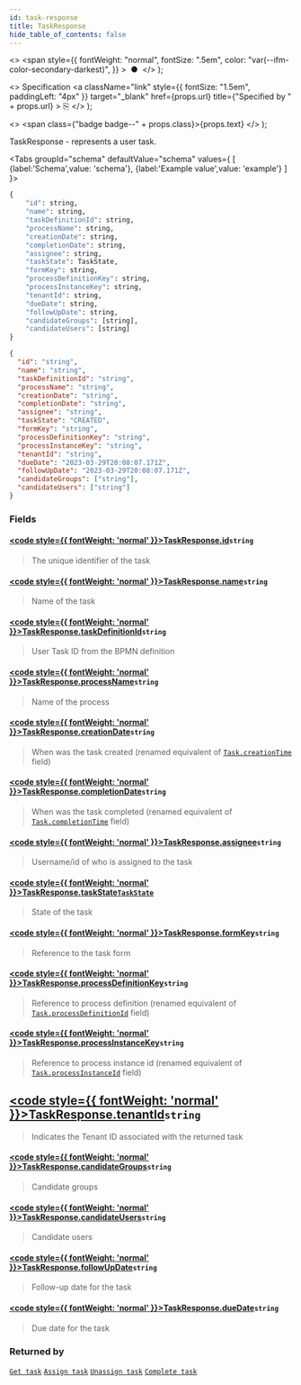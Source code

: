 ```yaml
---
id: task-response
title: TaskResponse
hide_table_of_contents: false
---
```



  <>
    <span
      style={{
        fontWeight: "normal",
        fontSize: ".5em",
        color: "var(--ifm-color-secondary-darkest)",
      }}
    >
      &nbsp;●&nbsp;
    </span>
  </>
);

  <>
    Specification
    <a
      className="link"
      style={{ fontSize: "1.5em", paddingLeft: "4px" }}
      target="_blank"
      href={props.url}
      title={"Specified by " + props.url}
    >
      ⎘
    </a>
  </>
);

  <>
    <span class={"badge badge--" + props.class}>{props.text}</span>
  </>
);

TaskResponse - represents a user task.

<Tabs groupId="schema" defaultValue="schema" values={
[
{label:'Schema',value: 'schema'},
{label:'Example value',value: 'example'}
]
}>
<TabItem value='schema'>

```graphql
{
    "id": string,
    "name": string,
    "taskDefinitionId": string,
    "processName": string,
    "creationDate": string,
    "completionDate": string,
    "assignee": string,
    "taskState": TaskState,
    "formKey": string,
    "processDefinitionKey": string,
    "processInstanceKey": string,
    "tenantId": string,
    "dueDate": string,
    "followUpDate": string,
    "candidateGroups": [string],
    "candidateUsers": [string]
}
```

</TabItem>

<TabItem value='example'>

```json
{
  "id": "string",
  "name": "string",
  "taskDefinitionId": "string",
  "processName": "string",
  "creationDate": "string",
  "completionDate": "string",
  "assignee": "string",
  "taskState": "CREATED",
  "formKey": "string",
  "processDefinitionKey": "string",
  "processInstanceKey": "string",
  "tenantId": "string",
  "dueDate": "2023-03-29T20:08:07.171Z",
  "followUpDate": "2023-03-29T20:08:07.171Z",
  "candidateGroups": ["string"],
  "candidateUsers": ["string"]
}
```

</TabItem>
</Tabs>

### Fields

#### [<code style={{ fontWeight: 'normal' }}>TaskResponse.<b>id</b></code>](#)<Bullet />`string` <Badge class="secondary" text="non-null"/>

> The unique identifier of the task

#### [<code style={{ fontWeight: 'normal' }}>TaskResponse.<b>name</b></code>](#)<Bullet />`string` <Badge class="secondary" text="non-null"/>

> Name of the task

#### [<code style={{ fontWeight: 'normal' }}>TaskResponse.<b>taskDefinitionId</b></code>](#)<Bullet />`string` <Badge class="secondary" text="non-null"/>

> User Task ID from the BPMN definition

#### [<code style={{ fontWeight: 'normal' }}>TaskResponse.<b>processName</b></code>](#)<Bullet />`string` <Badge class="secondary" text="non-null"/>

> Name of the process

#### [<code style={{ fontWeight: 'normal' }}>TaskResponse.<b>creationDate</b></code>](#)<Bullet />`string` <Badge class="secondary" text="non-null"/>

> When was the task created
> (renamed equivalent of [`Task.creationTime`](../../../tasklist-api/objects/task.mdx#code-style-fontweight-normal-taskbcreationtimebcodestring--) field)

#### [<code style={{ fontWeight: 'normal' }}>TaskResponse.<b>completionDate</b></code>](#)<Bullet />`string`

> When was the task completed
> (renamed equivalent of [`Task.completionTime`](../../../tasklist-api/objects/task.mdx#code-style-fontweight-normal-taskbcompletiontimebcodestring-) field)

#### [<code style={{ fontWeight: 'normal' }}>TaskResponse.<b>assignee</b></code>](#)<Bullet />`string`

> Username/id of who is assigned to the task

#### [<code style={{ fontWeight: 'normal' }}>TaskResponse.<b>taskState</b></code>](#)<Bullet />[`TaskState`](../enums/task-state.mdx) <Badge class="secondary" text="non-null"/> <Badge class="secondary" text="enum"/>

> State of the task

#### [<code style={{ fontWeight: 'normal' }}>TaskResponse.<b>formKey</b></code>](#)<Bullet />`string`

> Reference to the task form

#### [<code style={{ fontWeight: 'normal' }}>TaskResponse.<b>processDefinitionKey</b></code>](#)<Bullet />`string`

> Reference to process definition
> (renamed equivalent of [`Task.processDefinitionId`](../../../tasklist-api/objects/task.mdx#code-style-fontweight-normal-taskbprocessdefinitionidbcodestring-) field)

#### [<code style={{ fontWeight: 'normal' }}>TaskResponse.<b>processInstanceKey</b></code>](#)<Bullet />`string`

> Reference to process instance id
> (renamed equivalent of [`Task.processInstanceId`](../../../tasklist-api/objects/task.mdx#code-style-fontweight-normal-taskbprocessinstanceidbcodestring-) field)

## [<code style={{ fontWeight: 'normal' }}>TaskResponse.<b>tenantId</b></code>](#)<Bullet />`string`

> Indicates the Tenant ID associated with the returned task

#### [<code style={{ fontWeight: 'normal' }}>TaskResponse.<b>candidateGroups</b></code>](#)<Bullet />`string` <Badge class="secondary" text="list"/>

> Candidate groups

#### [<code style={{ fontWeight: 'normal' }}>TaskResponse.<b>candidateUsers</b></code>](#)<Bullet />`string` <Badge class="secondary" text="list"/>

> Candidate users

#### [<code style={{ fontWeight: 'normal' }}>TaskResponse.<b>followUpDate</b></code>](#)<Bullet />`string` <Badge class="secondary" text="list"/>

> Follow-up date for the task

#### [<code style={{ fontWeight: 'normal' }}>TaskResponse.<b>dueDate</b></code>](#)<Bullet />`string` <Badge class="secondary" text="list"/>

> Due date for the task

### Returned by

[`Get task`](../../controllers/tasklist-api-rest-task-controller.md#get-task) <Badge class="secondary" text="GET"/> <Bullet />
[`Assign task`](../../controllers/tasklist-api-rest-task-controller.md#assign-task) <Badge class="secondary" text="PATCH"/> <Bullet />
[`Unassign task`](../../controllers/tasklist-api-rest-task-controller.md#unassign-task) <Badge class="secondary" text="PATCH"/> <Bullet />
[`Complete task`](../../controllers/tasklist-api-rest-task-controller.md#complete-task) <Badge class="secondary" text="PATCH"/>
